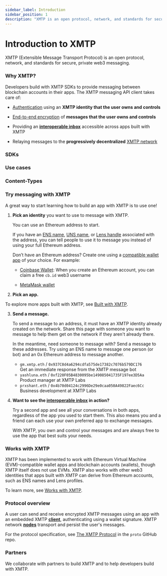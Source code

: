 ```yaml
---
sidebar_label: Introduction
sidebar_position: 1
description: "XMTP is an open protocol, network, and standards for secure, private web3 messaging."
---
```



# Introduction to XMTP

XMTP (Extensible Message Transport Protocol) is an open protocol, network, and standards for secure, private web3 messaging.

### Why XMTP?

Developers build with XMTP SDKs to provide messaging between blockchain accounts in their apps. The XMTP messaging API client takes care of:

- [Authentication](/docs/concepts/account-signatures) using an **XMTP identity that the user owns and controls**

- [End-to-end encryption](/docs/concepts/invitation-and-message-encryption) of **messages that the user owns and controls**

- Providing an **[interoperable inbox](/docs/concepts/interoperable-inbox)** accessible across apps built with XMTP

- Relaying messages to the **progressively decentralized** [XMTP network](/docs/concepts/architectural-overview#network-layer)

### SDKs


<SDKs />

### Use cases


<Usecases />

### Content-Types


<CTypes />

### Try messaging with XMTP

A great way to start learning how to build an app with XMTP is to use one!

1.  **Pick an identity** you want to use to message with XMTP.

    You can use an Ethereum address to start.

    If you have an [ENS name](https://ens.domains/), [UNS name](https://unstoppabledomains.com/), or [Lens handle](https://claim.lens.xyz/) associated with the address, you can tell people to use it to message you instead of using your full Ethereum address.

    Don’t have an Ethereum address? Create one using a [compatible wallet app](/docs/dev-faqs#wallet-apps) of your choice. For example:

    - [Coinbase Wallet](https://www.coinbase.com/wallet): When you create an Ethereum account, you can claim a free `cb.id` web3 username

    - [MetaMask wallet](https://metamask.io/)

2.  **Pick an app.**


<PickApp />

To explore more apps built with XMTP, see [Built with XMTP](/built-with-xmtp).

3.  **Send a message.**

    To send a message to an address, it must have an XMTP identity already created on the network. Share this page with someone you want to message to help them get on the network if they aren't already there.

    In the meantime, need someone to message with? Send a message to these addresses. Try using an ENS name to message one person (or bot) and an 0x Ethereum address to message another.

    - `gm.xmtp.eth` / `0x937C0d4a6294cdfa575de17382c7076b579DC176`  
       Get an immediate response from the XMTP message bot
    - `yashluna.eth` / `0xf220F05B4830095be149085041735F197ee3D5Aa`  
       Product manager at XMTP Labs
    - `prxshant.eth` / `0x4b70d04124c2996De29e0caa050A49822Faec6Cc`  
       Business development at XMTP Labs

4.  **Want to see the [interoperable inbox](/docs/concepts/interoperable-inbox) in action?**

    Try a second app and see all your conversations in both apps, regardless of the app you used to start them. This also means you and a friend can each use your own preferred app to exchange messages.

    With XMTP, you own and control your messages and are always free to use the app that best suits your needs.

### Works with XMTP

XMTP has been implemented to work with Ethereum Virtual Machine (EVM)-compatible wallet apps and blockchain accounts (wallets), though XMTP itself does not use EVMs. XMTP also works with other web3 identities that apps built with XMTP can derive from Ethereum accounts, such as ENS names and Lens profiles.

To learn more, see [Works with XMTP](/docs/dev-faqs).

### Protocol overview

A user can send and receive encrypted XMTP messages using an app with an embedded XMTP [**client**](/docs/concepts/architectural-overview#client-layer), authenticating using a wallet signature. XMTP network [**nodes**](/docs/concepts/architectural-overview#network-layer) transport and persist the user's messages.

For the protocol specification, see [The XMTP Protocol](https://github.com/xmtp/proto/blob/main/PROTOCOL.md) in the `proto` GitHub repo.

### Partners

We collaborate with partners to build XMTP and to help developers build with XMTP.


<Partners />
